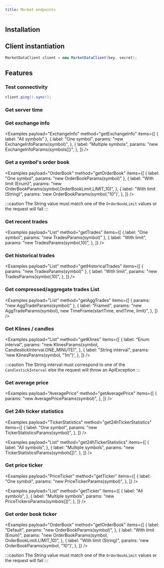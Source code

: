 ```yaml
---
title: Market endpoints
---
```



<RepoBadges artifact="market" />

## Installation

<ArtifactInstall repo="market" />

## Client instantiation

```java
MarketDataClient client = new MarketDataClient(key, secret);
```

## Features

### Test connectivity

```java
client.ping().sync();
```

### Get server time

<Examples payload="ServerTimeRespons" method="getServerTime" items={[{}]} />

### Get exchange info

<Examples
    payload="ExchangeInfo"
    method="getExchangeInfo"
    items={[
        { label: "All symbols" },
        {
            label: "One symbol",
            params: "new ExchangeInfoParams(symbol)",
        },
        {
            label: "Multiple symbols",
            params: "new ExchangeInfoParams(symbols[])",
        },
    ]}
/>

### Get a symbol's order book

<Examples
    payload="OrderBook"
    method="getOrderBook"
    items={[
        { label: "One symbol", params: "new OrderBookParams(symbol)" },
        {
            label: "With limit (Enum)",
            params: "new OrderBookParams(symbol,OrderBookLimit.LIMIT_10)",
        },
        {
            label: "With limit (String)",
            params: 'new OrderBookParams(symbol,"10")',
        },
    ]}
/>

:::caution
The String value must match one of the `OrderBookLimit` values or the request will fail
:::

### Get recent trades

<Examples
    payload="List<Trade>"
    method="getTrades"
    items={[
        { label: "One symbol", params: "new TradesParams(symbol)" },
        {
            label: "With limit",
            params: "new TradesParams(symbol,10)",
        },
    ]}
/>

### Get historical trades

<Examples
    payload="List<Trade>"
    method="getHistoricalTrades"
    items={[
        { params: "new TradesParams(symbol)" },
        {
            label: "With limit",
            params: "new TradesParams(symbol,10)",
        },
    ]}
/>

### Get compressed/aggregate trades List

<Examples
    payload="List<AggTrade>"
    method="getAggTrades"
    items={[
        { params: "new AggTradeParams(symbol)" },
        {
            label: "Framed",
            params: "new AggTradeParams(symbol), new TimeFrame(startTime, endTime, limit)",
        },
    ]}
/>

### Get Klines / candles

<Examples
    payload="List<Candle>"
    method="getKlines"
    items={[
        {
            label: "Enum interval",
            params: "new KlinesParams(symbol, CandlestickInterval.ONE_MINUTE)",
        },
        {
            label: "String interval",
            params: 'new KlinesParams(symbol, "1m")',
        },
    ]}
/>

:::caution
The String interval must correspond to one of the `CandlestickInterval` else the request will throw an ApiException
:::

### Get average price

<Examples
    payload="AveragePrice"
    method="getAveragePrice"
    items={[
        {
            params: "new AveragePriceParams(symbol)",
        },
    ]}
/>

### Get 24h ticker statistics

<Examples
    payload="TickerStatistics"
    method="get24hTickerStatistics"
    items={[
        {
            label: "One symbol",
            params: "new TickerStatisticsParams(symbol)",
        },
    ]}
/>

<Examples
    payload="List<TickersStatistics>"
    method="get24hTickerStatistics"
    items={[
        {
            label: "All symbols",
        },
        {
            label: "Multiple symbols",
            params: "new TickerStatisticsParams(symbols[])",
        },
    ]}
/>

### Get price ticker

<Examples
    payload="PriceTicker"
    method="getTicker"
    items={[
        {
            label: "One symbol",
            params: "new PriceTickerParams(symbol)",
        },
    ]}
/>

<Examples
    payload="List<PriceTicker>"
    method="getTicker"
    items={[
        {
            label: "All symbols",
        },
        {
            label: "Multiple symbols",
            params: "new PriceTickersParams(symbols[])",
        },
    ]}
/>

### Get order book ticker

<Examples
    payload="OrderBook"
    method="getOrderBook"
    items={[
        {
            label: "Default",
            params: "new OrderBookParams(symbol)",
        },
        {
            label: "With limit (Enum)",
            params: "new OrderBookParams(symbol, OrderBookLimit.LIMIT_10)",
        },
        {
            label: "With limit (String)",
            params: 'new OrderBookParams(symbol, "10")',
        },
    ]}
/>

:::caution
The String value must match one of the `OrderBookLimit` values or the request will fail
:::
